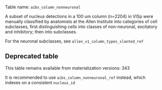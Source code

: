 Table name: `aibs_column_nonneuronal`

A subset of nucleus detections in a 100 um column (n=2204) in VISp were manually classified by anatomists at the Allen Institute into categories of cell subclasses, first distinguishing cells into classes of non-neuronal, excitatory and inhibitory; then into subclasses.

For the neuronal subclasses, see `allen_v1_column_types_slanted_ref`

::: {.callout-warning}
## Deprecated table
This table remains available from materialization versions: 343

It is recommended to use `aibs_column_nonneuronal_ref` instead, which indexes on a consistent `nucleus_id`
:::